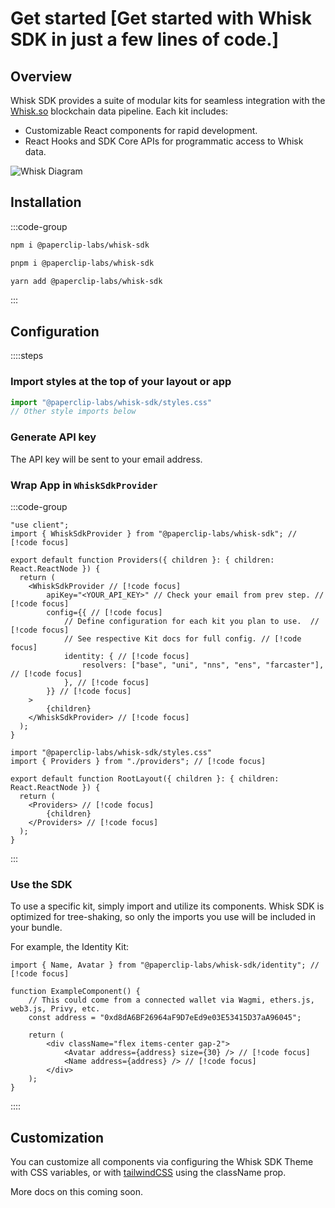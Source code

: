 
# Get started [Get started with Whisk SDK in just a few lines of code.]

## Overview

Whisk SDK provides a suite of modular kits for seamless integration with the [Whisk.so](https://whisk.so) blockchain data pipeline. 
Each kit includes:
- Customizable React components for rapid development.
- React Hooks and SDK Core APIs for programmatic access to Whisk data.

![Whisk Diagram](/how-it-works.png)

## Installation

:::code-group

```bash [npm]
npm i @paperclip-labs/whisk-sdk
```

```bash [pnpm]
pnpm i @paperclip-labs/whisk-sdk
```

```bash [yarn]
yarn add @paperclip-labs/whisk-sdk
```

:::

## Configuration

::::steps
### Import styles at the top of your layout or app

```ts [layout.tsx]
import "@paperclip-labs/whisk-sdk/styles.css"
// Other style imports below
```

### Generate API key

The API key will be sent to your email address.

<GenerateKey />
 
### Wrap App in `WhiskSdkProvider`

:::code-group 
```tsx [providers.tsx] twoslash  filename="providers.tsx"
"use client";
import { WhiskSdkProvider } from "@paperclip-labs/whisk-sdk"; // [!code focus]

export default function Providers({ children }: { children: React.ReactNode }) {
  return (
    <WhiskSdkProvider // [!code focus]
        apiKey="<YOUR_API_KEY>" // Check your email from prev step. // [!code focus]
        config={{ // [!code focus]
            // Define configuration for each kit you plan to use.  // [!code focus]
            // See respective Kit docs for full config. // [!code focus]
            identity: { // [!code focus]
                resolvers: ["base", "uni", "nns", "ens", "farcaster"],  // [!code focus]
            }, // [!code focus]
        }} // [!code focus]
    >
        {children}
    </WhiskSdkProvider> // [!code focus]
  ); 
}
```

```tsx [layout.tsx] 
import "@paperclip-labs/whisk-sdk/styles.css"
import { Providers } from "./providers"; // [!code focus]

export default function RootLayout({ children }: { children: React.ReactNode }) {
  return (
    <Providers> // [!code focus]
        {children}
    </Providers> // [!code focus]
  );
}
```
:::
 
### Use the SDK 
 
To use a specific kit, simply import and utilize its components. Whisk SDK is optimized for tree-shaking, so only the imports you use will be included in your bundle.

For example, the Identity Kit:
```tsx 
import { Name, Avatar } from "@paperclip-labs/whisk-sdk/identity"; // [!code focus]

function ExampleComponent() {
    // This could come from a connected wallet via Wagmi, ethers.js, web3.js, Privy, etc.
    const address = "0xd8dA6BF26964aF9D7eEd9e03E53415D37aA96045";

    return (
        <div className="flex items-center gap-2">
            <Avatar address={address} size={30} /> // [!code focus]
            <Name address={address} /> // [!code focus]
        </div>
    );
}
```
::::

## Customization

You can customize all components via configuring the Whisk SDK Theme with CSS variables, or with [tailwindCSS](https://tailwindcss.com/) using the className prop. 

More docs on this coming soon.
